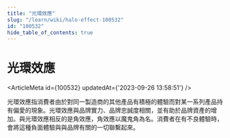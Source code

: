 ```yaml
---
title: "光環效應"
slug: "/learn/wiki/halo-effect-100532"
id: "100532"
hide_table_of_contents: true
---
```



# 光環效應

<ArticleMeta id={100532} updatedAt={'2023-09-26 13:58:51'} />
<div className='border-solid border-b border-t-0 my-4 border-[var(--ifm-color-gray-300)]' />

光環效應指消費者由於對同一製造商的其他產品有積極的體驗而對某一系列產品持有偏愛的現象。光環效應與品牌實力、品牌忠誠度相關，並有助於品牌資產的增加。與光環效應相反的是角效應，角效應以魔鬼角為名。消費者在有不良體驗時，會將這種負面體驗與與品牌有關的一切聯繫起來。
